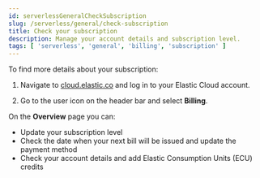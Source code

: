 ```yaml
---
id: serverlessGeneralCheckSubscription
slug: /serverless/general/check-subscription
title: Check your subscription
description: Manage your account details and subscription level.
tags: [ 'serverless', 'general', 'billing', 'subscription' ]
---
```


<DocBadge template="technical preview" />
To find more details about your subscription:

1. Navigate to [cloud.elastic.co](https://cloud.elastic.co/) and log in to your Elastic Cloud account.

1. Go to the user icon on the header bar and select **Billing**.

On the **Overview** page you can:

- Update your subscription level
- Check the date when your next bill will be issued and update the payment method
- Check your account details and add Elastic Consumption Units (ECU) credits
